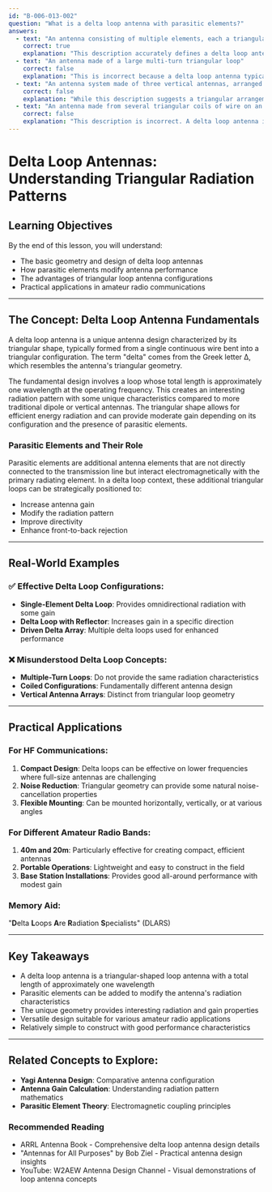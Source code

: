 ```yaml
---
id: "B-006-013-002"
question: "What is a delta loop antenna with parasitic elements?"
answers:
  - text: "An antenna consisting of multiple elements, each a triangular loop whose total length is approximately one wavelength"
    correct: true
    explanation: "This description accurately defines a delta loop antenna with parasitic elements. The triangular loop configuration provides a unique antenna geometry that offers good gain and directivity. The parasitic elements (additional loops) can be configured to act as directors or reflectors, enhancing the antenna's performance characteristics by modifying its radiation pattern and gain."
  - text: "An antenna made of a large multi-turn triangular loop"
    correct: false
    explanation: "This is incorrect because a delta loop antenna typically consists of a single triangular loop, not multiple turns. Multi-turn loops would create a different antenna configuration with different electrical characteristics, significantly altering the antenna's radiation pattern and impedance."
  - text: "An antenna system made of three vertical antennas, arranged in a triangular shape"
    correct: false
    explanation: "While this description suggests a triangular arrangement, it does not describe a delta loop antenna. Vertical antennas arranged in a triangle would create a different type of array with distinct propagation characteristics, unlike the triangular loop design of a delta loop antenna."
  - text: "An antenna made from several triangular coils of wire on an insulating form"
    correct: false
    explanation: "This description is incorrect. A delta loop antenna is a single triangular loop of conductive material, typically wire, mounted in free space or supported by non-conductive supports. Coils on an insulating form would create an entirely different type of antenna with different electrical properties."
---
```


# Delta Loop Antennas: Understanding Triangular Radiation Patterns

## Learning Objectives
By the end of this lesson, you will understand:
- The basic geometry and design of delta loop antennas
- How parasitic elements modify antenna performance
- The advantages of triangular loop antenna configurations
- Practical applications in amateur radio communications

---

## The Concept: Delta Loop Antenna Fundamentals

A delta loop antenna is a unique antenna design characterized by its triangular shape, typically formed from a single continuous wire bent into a triangular configuration. The term "delta" comes from the Greek letter Δ, which resembles the antenna's triangular geometry.

The fundamental design involves a loop whose total length is approximately one wavelength at the operating frequency. This creates an interesting radiation pattern with some unique characteristics compared to more traditional dipole or vertical antennas. The triangular shape allows for efficient energy radiation and can provide moderate gain depending on its configuration and the presence of parasitic elements.

### Parasitic Elements and Their Role

Parasitic elements are additional antenna elements that are not directly connected to the transmission line but interact electromagnetically with the primary radiating element. In a delta loop context, these additional triangular loops can be strategically positioned to:
- Increase antenna gain
- Modify the radiation pattern
- Improve directivity
- Enhance front-to-back rejection

---

## Real-World Examples

### ✅ Effective Delta Loop Configurations:
- **Single-Element Delta Loop**: Provides omnidirectional radiation with some gain
- **Delta Loop with Reflector**: Increases gain in a specific direction
- **Driven Delta Array**: Multiple delta loops used for enhanced performance

### ❌ Misunderstood Delta Loop Concepts:
- **Multiple-Turn Loops**: Do not provide the same radiation characteristics
- **Coiled Configurations**: Fundamentally different antenna design
- **Vertical Antenna Arrays**: Distinct from triangular loop geometry

---

## Practical Applications

### For HF Communications:
1. **Compact Design**: Delta loops can be effective on lower frequencies where full-size antennas are challenging
2. **Noise Reduction**: Triangular geometry can provide some natural noise-cancellation properties
3. **Flexible Mounting**: Can be mounted horizontally, vertically, or at various angles

### For Different Amateur Radio Bands:
1. **40m and 20m**: Particularly effective for creating compact, efficient antennas
2. **Portable Operations**: Lightweight and easy to construct in the field
3. **Base Station Installations**: Provides good all-around performance with modest gain

### Memory Aid:
"**D**elta **L**oops **A**re **R**adiation **S**pecialists" (DLARS)

---

## Key Takeaways

- A delta loop antenna is a triangular-shaped loop antenna with a total length of approximately one wavelength
- Parasitic elements can be added to modify the antenna's radiation characteristics
- The unique geometry provides interesting radiation and gain properties
- Versatile design suitable for various amateur radio applications
- Relatively simple to construct with good performance characteristics

---

## Related Concepts to Explore:
- **Yagi Antenna Design**: Comparative antenna configuration
- **Antenna Gain Calculation**: Understanding radiation pattern mathematics
- **Parasitic Element Theory**: Electromagnetic coupling principles

### Recommended Reading
- ARRL Antenna Book - Comprehensive delta loop antenna design details
- "Antennas for All Purposes" by Bob Ziel - Practical antenna design insights
- YouTube: W2AEW Antenna Design Channel - Visual demonstrations of loop antenna concepts